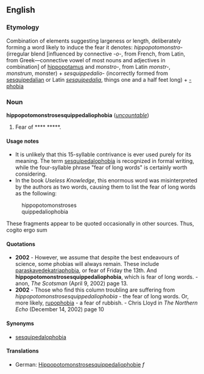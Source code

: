 ==English==
===Etymology===
Combination of elements suggesting largeness or length, deliberately forming a word likely to induce the fear it denotes: ''hippopotomonstro-'' (irregular blend [influenced by connective ''-o-'', from French, from Latin, from Greek—connective vowel of most nouns and adjectives in combination] of [[hippopotamus]] and ''monstro-'', from Latin ''monstr-'', ''monstrum'', monster) + ''sesquippedalio-'' (incorrectly formed from [[sesquipedalian]] or Latin ''[[sesquipedalia]]'', things one and a half feet long) + [[-phobia]]

===Noun===
'''hippopotomonstrosesquippedaliophobia''' (''[[uncountable]]'')

#Fear of **** *****.

====Usage notes====
*It is unlikely that this 15-syllable contrivance is ever used purely for its meaning.  The term [[sesquipedalophobia]] is recognized in formal writing, while the four-syllable phrase "fear of long words" is certainly worth considering.
*In the book ''Useless Knowledge'', this enormous word was misinterpreted by the authors as two words, causing them to list the fear of long words as the following:
:hippopotomonstroses
:quippedaliophobia
These fragments appear to be quoted occasionally in other sources.  Thus, cogito ergo sum

====Quotations====
*'''2002''' - However, we assume that despite the best endeavours of science, some phobias will always remain. These include [[paraskavedekatriaphobia]], or fear of Friday the 13th. And '''hippopotomonstrosesquippedaliophobia''', which is fear of long words.  - anon, ''The Scotsman'' (April 9, 2002) page 13.
*'''2002''' - Those who find this column troubling are suffering from ''hippopotomonstrosesquippedaliophobia'' - the fear of long words. Or, more likely, [[rupophobia]] - a fear of rubbish. - Chris Lloyd in ''The Northern Echo'' (December 14, 2002) page 10

====Synonyms====
*[[sesquipedalophobia]]

====Translations====
{{top}}
*German: [[Hippopotomonstrosesquippedaliophobie]] ''f''
{{mid}}
{{bottom}}
